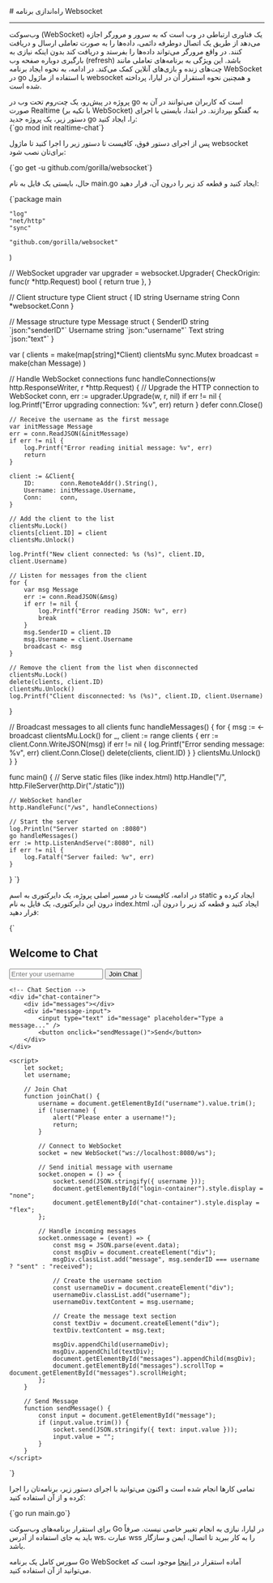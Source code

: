 

<Layout>
<Head>
<title>مستندات راه‌اندازی وب‌سوکت (Websocket) در go - لیارا</title>

<meta property="og:title" content="مستندات خدمات رایانش ابری لیارا" />
<meta property="og:description" content="مستندات نحوه راه‌اندازی وب‌سوکت (Websocker) در پلتفرم go در لیارا"  />
<meta property="og:image" content="https://media.liara.ir/logos/liara-poster.jpg" />
</Head>
# راه‌اندازی برنامه Websocket
<hr className="mb-2" />

وب‌سوکت (WebSocket) یک فناوری ارتباطی در وب است که به سرور و مرورگر اجازه می‌دهد از طریق یک اتصال دوطرفه دائمی، داده‌ها را به صورت تعاملی ارسال و دریافت کنند. در واقع مرورگر می‌تواند داده‌ها را بفرستد و دریافت کند بدون اینکه نیازی به بارگیری دوباره صفحه وب (refresh) باشد. این ویژگی به برنامه‌های تعاملی مانند چت‌های زنده و بازی‌های آنلاین کمک می‌کند.
در ادامه، به نحوه ایجاد برنامه WebSocket در  go با استفاده از ماژول <Important>websocket</Important> و همچنین نحوه استقرار آن در لیارا، پرداخته شده است.

<Section id="build-websocket-app-in-go" title="ساخت برنامه WebSocket در Go" />
پروژه‌ در پیش‌رو، یک چت‌روم تحت وب در  go است که کاربران می‌توانند در آن به صورت Realtime (با تکیه بر WebSocket) به گفتگو بپردازند.
در ابتدا، بایستی با اجرای دستور زیر، یک پروژه جدید go را، ایجاد کنید:

<div className="h-2" />
<div dir='ltr'>
    <Highlight className="bash">
        {`go mod init realtime-chat`}
    </Highlight>
</div>
<div className="h-2" />

‌پس از اجرای دستور فوق، کافیست تا دستور زیر را اجرا کنید تا ماژول‌ <Important>websocket</Important> برای‌تان نصب شود:

<div className="h-2" />
<div dir='ltr'>
    <Highlight className="bash">
        {`go get -u github.com/gorilla/websocket`}
    </Highlight>
</div>
<div className="h-2" />

حال، بایستی یک فایل به نام <Important>main.go</Important> ایجاد کنید و قطعه کد زیر را درون آن، قرار دهید:


<div className="h-2" />
<div dir='ltr'>
    <Highlight className="go">
{`package main

	"log"
	"net/http"
	"sync"

	"github.com/gorilla/websocket"
)

// WebSocket upgrader
var upgrader = websocket.Upgrader{
	CheckOrigin: func(r *http.Request) bool {
		return true
	},
}

// Client structure
type Client struct {
	ID       string
	Username string
	Conn     *websocket.Conn
}

// Message structure
type Message struct {
	SenderID string \`json:"senderID"\`
	Username string \`json:"username"\`
	Text     string \`json:"text"\`
}

var (
	clients   = make(map[string]*Client)
	clientsMu sync.Mutex
	broadcast = make(chan Message)
)

// Handle WebSocket connections
func handleConnections(w http.ResponseWriter, r *http.Request) {
	// Upgrade the HTTP connection to WebSocket
	conn, err := upgrader.Upgrade(w, r, nil)
	if err != nil {
		log.Printf("Error upgrading connection: %v", err)
		return
	}
	defer conn.Close()

	// Receive the username as the first message
	var initMessage Message
	err = conn.ReadJSON(&initMessage)
	if err != nil {
		log.Printf("Error reading initial message: %v", err)
		return
	}

	client := &Client{
		ID:       conn.RemoteAddr().String(),
		Username: initMessage.Username,
		Conn:     conn,
	}

	// Add the client to the list
	clientsMu.Lock()
	clients[client.ID] = client
	clientsMu.Unlock()

	log.Printf("New client connected: %s (%s)", client.ID, client.Username)

	// Listen for messages from the client
	for {
		var msg Message
		err := conn.ReadJSON(&msg)
		if err != nil {
			log.Printf("Error reading JSON: %v", err)
			break
		}
		msg.SenderID = client.ID
		msg.Username = client.Username
		broadcast <- msg
	}

	// Remove the client from the list when disconnected
	clientsMu.Lock()
	delete(clients, client.ID)
	clientsMu.Unlock()
	log.Printf("Client disconnected: %s (%s)", client.ID, client.Username)
}

// Broadcast messages to all clients
func handleMessages() {
	for {
		msg := <-broadcast
		clientsMu.Lock()
		for _, client := range clients {
			err := client.Conn.WriteJSON(msg)
			if err != nil {
				log.Printf("Error sending message: %v", err)
				client.Conn.Close()
				delete(clients, client.ID)
			}
		}
		clientsMu.Unlock()
	}
}

func main() {
	// Serve static files (like index.html)
	http.Handle("/", http.FileServer(http.Dir("./static")))

	// WebSocket handler
	http.HandleFunc("/ws", handleConnections)

	// Start the server
	log.Println("Server started on :8080")
	go handleMessages()
	err := http.ListenAndServe(":8080", nil)
	if err != nil {
		log.Fatalf("Server failed: %v", err)
	}
}
`}
    </Highlight>
</div>
<div className="h-2" />

در ادامه، کافیست تا در مسیر اصلی پروژه، یک دایرکتوری به اسم <Important>static</Important> ایجاد کرده و درون این دایرکتوری، یک فایل به نام <Important>index.html</Important> ایجاد کنید و قطعه کد زیر را درون آن، قرار دهید:

<div className="h-2" />
<div dir='ltr'>
    <Highlight className="html">
    {`<!DOCTYPE html>
<html lang="en">
<head>
    <meta charset="UTF-8">
    <meta name="viewport" content="width=device-width, initial-scale=1.0">
    <title>Real-Time Chat</title>
</head>
<body>
    <!-- Login Section -->
    <div id="login-container">
        <h2>Welcome to Chat</h2>
        <input type="text" id="username" placeholder="Enter your username" />
        <button onclick="joinChat()">Join Chat</button>
    </div>

    <!-- Chat Section -->
    <div id="chat-container">
        <div id="messages"></div>
        <div id="message-input">
            <input type="text" id="message" placeholder="Type a message..." />
            <button onclick="sendMessage()">Send</button>
        </div>
    </div>

    <script>
        let socket;
        let username;

        // Join Chat
        function joinChat() {
            username = document.getElementById("username").value.trim();
            if (!username) {
                alert("Please enter a username!");
                return;
            }

            // Connect to WebSocket
            socket = new WebSocket("ws://localhost:8080/ws");

            // Send initial message with username
            socket.onopen = () => {
                socket.send(JSON.stringify({ username }));
                document.getElementById("login-container").style.display = "none";
                document.getElementById("chat-container").style.display = "flex";
            };

            // Handle incoming messages
            socket.onmessage = (event) => {
                const msg = JSON.parse(event.data);
                const msgDiv = document.createElement("div");
                msgDiv.classList.add("message", msg.senderID === username ? "sent" : "received");

                // Create the username section
                const usernameDiv = document.createElement("div");
                usernameDiv.classList.add("username");
                usernameDiv.textContent = msg.username;

                // Create the message text section
                const textDiv = document.createElement("div");
                textDiv.textContent = msg.text;

                msgDiv.appendChild(usernameDiv);
                msgDiv.appendChild(textDiv);
                document.getElementById("messages").appendChild(msgDiv);
                document.getElementById("messages").scrollTop = document.getElementById("messages").scrollHeight;
            };
        }

        // Send Message
        function sendMessage() {
            const input = document.getElementById("message");
            if (input.value.trim()) {
                socket.send(JSON.stringify({ text: input.value }));
                input.value = "";
            }
        }
    </script>
</body>
</html>
`}
    </Highlight>
</div>
<div className="h-2" />

تمامی کارها انجام شده است و اکنون می‌توانید با اجرای دستور زیر، برنامه‌تان را اجرا کرده و از آن استفاده کنید:

<div className="h-2" />
<div dir='ltr'>
    <Highlight className="go">
    {`go run main.go`}
    </Highlight>
</div>
<div className="h-2" />


<Section id="deploy-websocket-go" title="استقرار برنامه Go WebSocket در لیارا" />

برای استقرار برنامه‌های وب‌سوکت Go در لیارا، نیازی به انجام تغییر خاصی نیست. صرفاً باید به جای استفاده از آدرس <Important>ws</Important>، عبارت <Important>wss</Important> را به کار ببرید تا اتصال، ایمن و سازگار باشد.

<div className="h-2" />
<Alert variant="info">
<p>
سورس کامل یک برنامه Go WebSocket آماده استقرار در <a href="https://github.com/liara-cloud/go-getting-started/tree/webSocket" className="text-[#2196f3] ">اینجا</a> موجود است که می‌توانید از آن استفاده کنید.
</p>
</Alert>


</Layout>